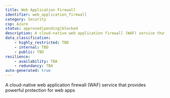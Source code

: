 ```yaml
---
title: Web Application Firewall
identifier: web_application_firewall
category: Security
csp: Azure
status: approved|pending|blocked
description: A cloud-native web application firewall (WAF) service that provides powerful protection for web apps
data_classification:
    - highly_restricted: TBD
    - internal: TBD
    - public: TBD
resilience:
    - availability: TBA
    - redundancy: TBA
auto-generated: true
---
```


A cloud-native web application firewall (WAF) service that provides powerful protection for web apps